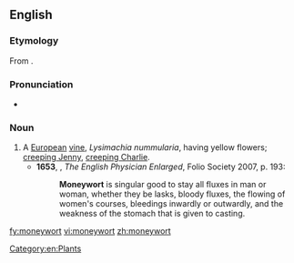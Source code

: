 ==English==
===Etymology===
From {{compound|money|wort}}.

===Pronunciation===
*{{a|UK}} {{IPA|/ˈmʌnɪwəːt/}}

===Noun===
{{en-noun}}

# A [[European]] [[vine]], ''Lysimachia nummularia'', having yellow flowers; [[creeping Jenny]], [[creeping Charlie]].
#*'''1653''', {{w|Nicholas Culpeper}}, ''The English Physician Enlarged'', Folio Society 2007, p. 193:
#*:'''Moneywort''' is singular good to stay all fluxes in man or woman, whether they be lasks, bloody fluxes, the flowing of women's courses, bleedings inwardly or outwardly, and the weakness of the stomach that is given to casting.

[[Category:en:Plants]]

[[fy:moneywort]]
[[vi:moneywort]]
[[zh:moneywort]]